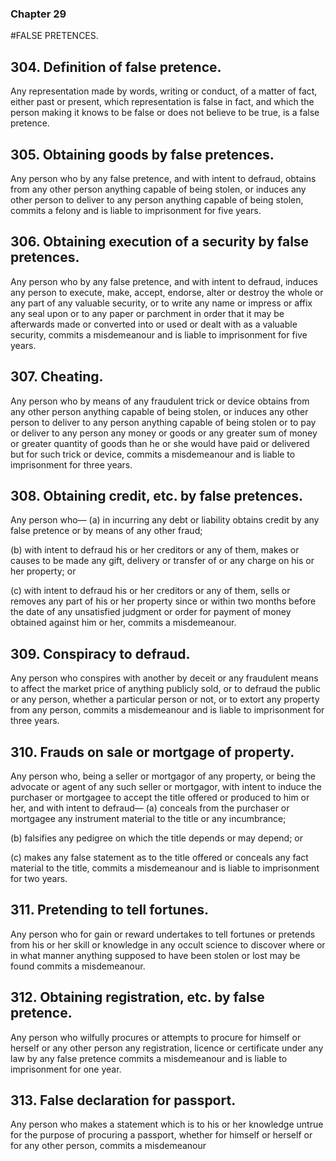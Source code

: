 ### Chapter 29

#FALSE PRETENCES.

## 304. Definition of false pretence.
Any representation made by words, writing or conduct, of a matter of fact,
either past or present, which representation is false in fact, and which the
person making it knows to be false or does not believe to be true, is a false
pretence.

## 305. Obtaining goods by false pretences.
Any person who by any false pretence, and with intent to defraud, obtains
from any other person anything capable of being stolen, or induces any other
person to deliver to any person anything capable of being stolen, commits a
felony and is liable to imprisonment for five years.

## 306. Obtaining execution of a security by false pretences.
Any person who by any false pretence, and with intent to defraud, induces
any person to execute, make, accept, endorse, alter or destroy the whole or
any part of any valuable security, or to write any name or impress or affix
any seal upon or to any paper or parchment in order that it may be afterwards
made or converted into or used or dealt with as a valuable security, commits
a misdemeanour and is liable to imprisonment for five years.

## 307. Cheating.
Any person who by means of any fraudulent trick or device obtains from any
other person anything capable of being stolen, or induces any other person
to deliver to any person anything capable of being stolen or to pay or deliver
to any person any money or goods or any greater sum of money or greater
quantity of goods than he or she would have paid or delivered but for such
trick or device, commits a misdemeanour and is liable to imprisonment for
three years.

## 308. Obtaining credit, etc. by false pretences.
Any person who—
(a) in incurring any debt or liability obtains credit by any false
pretence or by means of any other fraud; 

(b) with intent to defraud his or her creditors or any of them, makes
or causes to be made any gift, delivery or transfer of or any
charge on his or her property; or

(c) with intent to defraud his or her creditors or any of them, sells or
removes any part of his or her property since or within two
months before the date of any unsatisfied judgment or order for
payment of money obtained against him or her,
commits a misdemeanour.

## 309. Conspiracy to defraud.
Any person who conspires with another by deceit or any fraudulent means
to affect the market price of anything publicly sold, or to defraud the public
or any person, whether a particular person or not, or to extort any property
from any person, commits a misdemeanour and is liable to imprisonment for
three years.

## 310. Frauds on sale or mortgage of property.
Any person who, being a seller or mortgagor of any property, or being the
advocate or agent of any such seller or mortgagor, with intent to induce the
purchaser or mortgagee to accept the title offered or produced to him or her,
and with intent to defraud—
(a) conceals from the purchaser or mortgagee any instrument
material to the title or any incumbrance; 

(b) falsifies any pedigree on which the title depends or may depend;
or

(c) makes any false statement as to the title offered or conceals any
fact material to the title,
commits a misdemeanour and is liable to imprisonment for two years.

## 311. Pretending to tell fortunes.
Any person who for gain or reward undertakes to tell fortunes or pretends
from his or her skill or knowledge in any occult science to discover where or
in what manner anything supposed to have been stolen or lost may be found
commits a misdemeanour.

## 312. Obtaining registration, etc. by false pretence.
Any person who wilfully procures or attempts to procure for himself or
herself or any other person any registration, licence or certificate under any
law by any false pretence commits a misdemeanour and is liable to
imprisonment for one year.

## 313. False declaration for passport.
Any person who makes a statement which is to his or her knowledge untrue
for the purpose of procuring a passport, whether for himself or herself or for
any other person, commits a misdemeanour